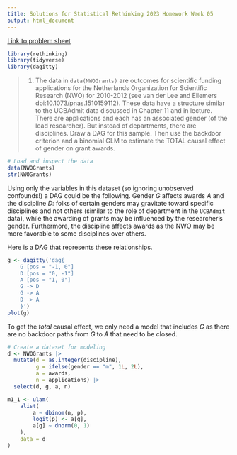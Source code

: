 ```yaml
---
title: Solutions for Statistical Rethinking 2023 Homework Week 05
output: html_document
--- 
```

[Link to problem sheet](https://github.com/rmcelreath/stat_rethinking_2023/blob/main/homework/week05.pdf) 

```r
library(rethinking)
library(tidyverse)
library(dagitty)
```

> 1. The data in `data(NWOGrants)` are outcomes for scientific funding applications for the Netherlands Organization for Scientific Research (NWO) for 2010-2012 (see van der Lee and Ellemers doi:10.1073/pnas.1510159112). These data have a structure similar to the UCBAdmit data discussed in Chapter 11 and in lecture. There are applications and each has an associated gender (of the lead researcher). But instead of departments, there are disciplines. Draw a DAG for this sample. Then use the backdoor criterion and a binomial GLM to estimate the TOTAL causal effect of gender on grant awards.

```r
# Load and inspect the data
data(NWOGrants)
str(NWOGrants)
```

Using only the variables in this dataset (so ignoring unobserved confounds!) a DAG could be the following. Gender $G$ affects awards $A$ and the discipline $D$: folks of certain genders may gravitate toward specific disciplines and not others (similar to the role of department in the `UCBAdmit` data), while the awarding of grants may be influenced by the researcher's gender. Furthermore, the discipline affects awards as the NWO may be more favorable to some disciplines over others.

Here is a DAG that represents these relationships.

```r
g <- dagitty('dag{
    G [pos = "-1, 0"]
    D [pos = "0, -1"]
    A [pos = "1, 0"]
    G -> D
    G -> A
    D -> A
    }')
plot(g)
```

To get the _total_ causal effect, we only need a model that includes $G$ as there are no backdoor paths from $G$ to $A$ that need to be closed.

```r
# Create a dataset for modeling
d <- NWOGrants |>
  mutate(d = as.integer(discipline),
         g = ifelse(gender == "m", 1L, 2L),
         a = awards,
         n = applications) |>
  select(d, g, a, n)

m1_1 <- ulam(
    alist(
        a ~ dbinom(n, p),
        logit(p) <- a[g],
        a[g] ~ dnorm(0, 1)
    ),
    data = d
)
```